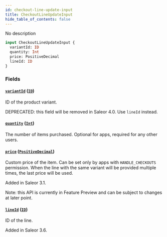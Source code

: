 ```yaml
---
id: checkout-line-update-input
title: CheckoutLineUpdateInput
hide_table_of_contents: false
---
```


No description

```graphql
input CheckoutLineUpdateInput {
  variantId: ID
  quantity: Int
  price: PositiveDecimal
  lineId: ID
}
```

### Fields

#### [`variantId`](#) ([`ID`](../../../developer/api-reference/scalars/id))

ID of the product variant.

DEPRECATED: this field will be removed in Saleor 4.0. Use `lineId` instead.

#### [`quantity`](#) ([`Int`](../../../developer/api-reference/scalars/int))

The number of items purchased. Optional for apps, required for any other users.

#### [`price`](#) ([`PositiveDecimal`](../../../developer/api-reference/scalars/positive-decimal))

Custom price of the item. Can be set only by apps with `HANDLE_CHECKOUTS` permission. When the line with the same variant will be provided multiple times, the last price will be used.

Added in Saleor 3.1.

Note: this API is currently in Feature Preview and can be subject to changes at later point.

#### [`lineId`](#) ([`ID`](../../../developer/api-reference/scalars/id))

ID of the line.

Added in Saleor 3.6.
